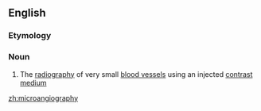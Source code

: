 ==English==

===Etymology===
{{prefix|en|micro|angiography}}

===Noun===
{{en-noun|-|microangiographies}}

# {{lb|en|medicine}} The [[radiography]] of very small [[blood vessel]]s using an injected [[contrast medium]]

[[zh:microangiography]]